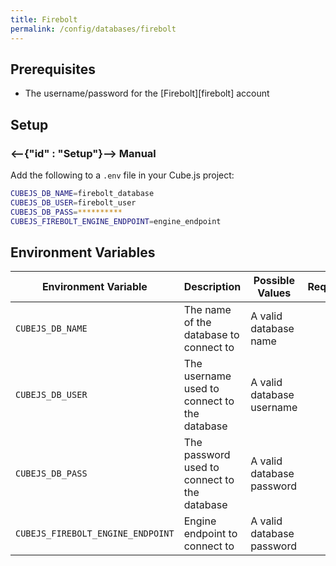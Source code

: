```yaml
---
title: Firebolt
permalink: /config/databases/firebolt
---
```


## Prerequisites

- The username/password for the [Firebolt][firebolt] account

## Setup

### <--{"id" : "Setup"}--> Manual

Add the following to a `.env` file in your Cube.js project:

```bash
CUBEJS_DB_NAME=firebolt_database
CUBEJS_DB_USER=firebolt_user
CUBEJS_DB_PASS=**********
CUBEJS_FIREBOLT_ENGINE_ENDPOINT=engine_endpoint
```

## Environment Variables

| Environment Variable                            | Description                                                                                                                                         | Possible Values                                            | Required |
| ----------------------------------------------- | --------------------------------------------------------------------------------------------------------------------------------------------------- | ---------------------------------------------------------- | :------: |
| `CUBEJS_DB_NAME`                                | The name of the database to connect to                                                                                                              | A valid database name                                      |    ✅    |
| `CUBEJS_DB_USER`                                | The username used to connect to the database                                                                                                        | A valid database username                                  |    ✅    |
| `CUBEJS_DB_PASS`                                | The password used to connect to the database                                                                                                        | A valid database password                                  |    ✅    |
| `CUBEJS_FIREBOLT_ENGINE_ENDPOINT`               | Engine endpoint to connect to                                                                                                                       | A valid database password                                  |    ✅    |

